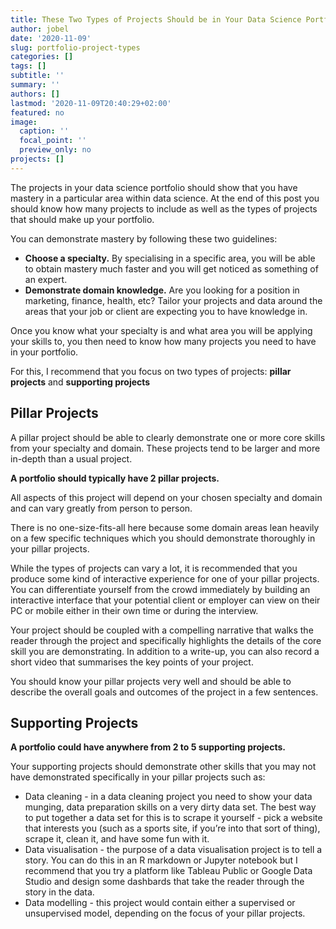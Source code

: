 ```yaml
---
title: These Two Types of Projects Should be in Your Data Science Portfolio
author: jobel
date: '2020-11-09'
slug: portfolio-project-types
categories: []
tags: []
subtitle: ''
summary: ''
authors: []
lastmod: '2020-11-09T20:40:29+02:00'
featured: no
image:
  caption: ''
  focal_point: ''
  preview_only: no
projects: []
---
```


The projects in your data science portfolio should show that you have mastery in a particular area within data science. At the end of this post you should know how many projects to include as well as the types of projects that should make up your portfolio.

You can demonstrate mastery by following these two guidelines:

- **Choose a specialty.** By specialising in a specific area, you will be able to obtain mastery much faster and you will get noticed as something of an expert.
- **Demonstrate domain knowledge.** Are you looking for a position in marketing, finance, health, etc? Tailor your projects and data around the areas that your job or client are expecting you to have knowledge in.

Once you know what your specialty is and what area you will be applying your skills to, you then need to know how many projects you need to have in your portfolio.

For this, I recommend that you focus on two types of projects: **pillar projects** and **supporting projects**

## Pillar Projects

A pillar project should be able to clearly demonstrate one or more core skills from your specialty and domain. These projects tend to be larger and more in-depth than a usual project.

**A portfolio should typically have 2 pillar projects.** 

All aspects of this project will depend on your chosen specialty and domain and can vary greatly from person to person. 

There is no one-size-fits-all here because some domain areas lean heavily on a few specific techniques which you should demonstrate thoroughly in your pillar projects.

While the types of projects can vary a lot, it is recommended that you produce some kind of interactive experience for one of your pillar projects. You can differentiate yourself from the crowd immediately by building an interactive interface that your potential client or employer can view on their PC or mobile either in their own time or during the interview.

Your project should be coupled with a compelling narrative that walks the reader through the project and specifically highlights the details of the core skill you are demonstrating. In addition to a write-up, you can also record a short video that summarises the key points of your project.

You should know your pillar projects very well and should be able to describe the overall goals and outcomes of the project in a few sentences.

## Supporting Projects

**A portfolio could have anywhere from 2 to 5 supporting projects.**

Your supporting projects should demonstrate other skills that you may not have demonstrated specifically in your pillar projects such as:

- Data cleaning - in a data cleaning project you need to show your data munging, data preparation skills on a very dirty data set. The best way to put together a data set for this is to scrape it yourself - pick a website that interests you (such as a sports site, if you're into that sort of thing), scrape it, clean it, and have some fun with it.
- Data visualisation - the purpose of a data visualisation project is to tell a story. You can do this in an R markdown or Jupyter notebook but I recommend that you try a platform like Tableau Public or Google Data Studio and design some dashbards that take the reader through the story in the data.
- Data modelling - this project would contain either a supervised or unsupervised model, depending on the focus of your pillar projects.

